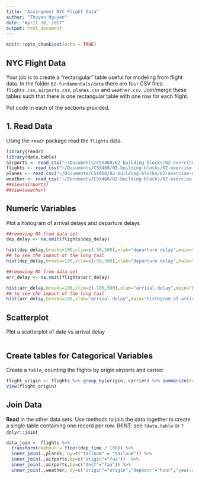 ```yaml
---
title: "Assingment NYC Flight Data"
author: "Thuyen Nguyen"
date: "April 10, 2017"
output: html_document
---
```


```r
knitr::opts_chunk$set(echo = TRUE)
```

## NYC Flight Data

Your job is to create a "rectangular" table useful for modeling from flight data. 
In the folder `02-fundamentals/data` there are four CSV files: `flights.csv`, 
`airports.csv`, `planes.csv` and `weather.csv`.  Join/merge these tables such 
that there is one rectangular table with one row for each flight. 


Put code in each of the sections provided.

## 1. Read Data

Using the `readr` package read the `flights` data.

```r
library(readr)
library(data.table)
airports <- read_csv("~/Documents/CSX460/02-building-blocks/02-exercise-nycflights/data/airports.csv") %>% setDT
flights <- read_csv("~/Documents/CSX460/02-building-blocks/02-exercise-nycflights/data/flights.csv") %>% setDT
planes <- read_csv("~/Documents/CSX460/02-building-blocks/02-exercise-nycflights/data/planes.csv") %>% setDT
weather <- read_csv("~/Documents/CSX460/02-building-blocks/02-exercise-nycflights/data/weather.csv") %>% setDT
##View(airports)
##View(weather)


```

## Numeric Variables  

Plot a histogram of arrival delays and departure delays 

```r
##removing NA from data set
dep_delay <- na.omit(flights$dep_delay) 

hist(dep_delay,breaks=100,xlim=c(-50,500),xlab="departure delay",main="histogram of departure delay")
## to see the impact of the long tail
hist(dep_delay,breaks=100,xlim=c(-50,500),xlab="departure delay",main="histogram of departure delay",ylim=c(0,200))

##removing NA from data set
arr_delay <- na.omit(flights$arr_delay) 

hist(arr_delay,breaks=100,xlim=c(-100,500),xlab="arrival delay",main="histogram of arrival delay")
## to see the impact of the long tail
hist(arr_delay,breaks=100,xlab="arrival delay",main="histogram of arrival delay",ylim=c(0,400))

```

## Scatterplot

Plot a scatterplot of date vs arrival delay 

```r

```



## Create tables for Categorical Variables

Create a `table`, counting the flights by origin airports and carrier.

```r
flight_origin <- flights %>% group_by(origin, carrier) %>% summarize(total.count=n())
View(flight_origin)

```


## Join Data

**Read** in the other data sets. Use methods to join the data together to create a single table containing one record per row.  (HINT: see `?data.table` or `?dplyr::join`)

```r
data_join <- flights %>%
  transform(dephour = floor(dep_time / 100)) %>%
  inner_join(.,planes, by=c("tailnum" = "tailnum")) %>% 
  inner_join(.,airports,by=c("origin"="faa"))  %>%
  inner_join(.,airports,by=c("dest"="faa")) %>%
  inner_join(.,weather, by=c("origin"="origin","dephour"="hour","year.x"="year","month"="month","day"="day")) 

```



